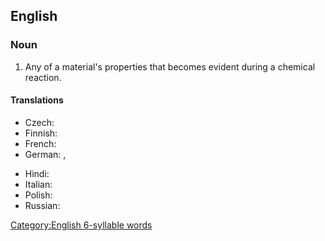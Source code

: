 ==English==
{{rfd|en}}

===Noun===
{{wikipedia}}
{{en-noun}}
# {{lb|en|chemistry}} Any of a material's properties that becomes evident during a chemical reaction.

====Translations====
{{trans-top|any of a material's properties that becomes evident during a chemical reaction}}
* Czech: {{t|cs|chemická vlastnost|f}}
* Finnish: {{t|fi|[[kemiallinen]] [[ominaisuus]]}}
* French: {{t|fr|propriété chimique|f}}
* German: {{t|de|chemische Eigenschaft|f}}, {{t|de|chemische Stoffeigenschaft|f}}
{{trans-mid}}
* Hindi: {{t|hi|रासायनिक गुण|tr=rāsāyanik guṇ|m}}
* Italian: {{t-needed|it}}
* Polish: {{t|pl|właściwość chemiczna|f}}
* Russian: {{t-needed|ru}}
{{trans-bottom}}

[[Category:English 6-syllable words]]